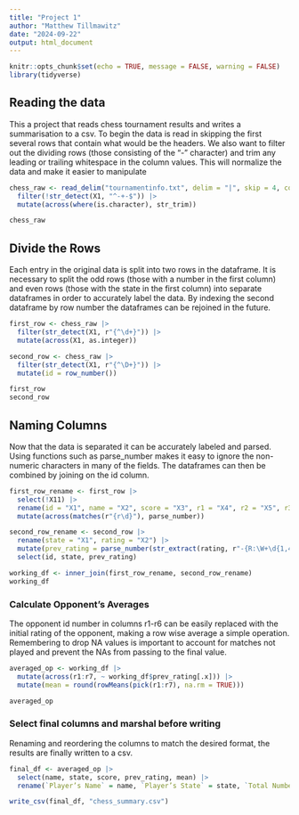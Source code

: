 ```yaml
---
title: "Project 1"
author: "Matthew Tillmawitz"
date: "2024-09-22"
output: html_document
---
```


```r
knitr::opts_chunk$set(echo = TRUE, message = FALSE, warning = FALSE)
library(tidyverse)
```

## Reading the data

This a project that reads chess tournament results and writes a summarisation to a csv. To begin the data is read in skipping the first several rows that contain what would be the headers. We also want to filter out the dividing rows (those consisting of the "-" character) and trim any leading or trailing whitespace in the column values. This will normalize the data and make it easier to manipulate
```r
chess_raw <- read_delim("tournamentinfo.txt", delim = "|", skip = 4, col_names = FALSE) |>
  filter(!str_detect(X1, "^-+-$")) |>
  mutate(across(where(is.character), str_trim))

chess_raw
```

## Divide the Rows

Each entry in the original data is split into two rows in the dataframe. It is necessary to split the odd rows (those with a number in the first column) and even rows (those with the state in the first column) into separate dataframes in order to accurately label the data. By indexing the second dataframe by row number the dataframes can be rejoined in the future.

```r
first_row <- chess_raw |>
  filter(str_detect(X1, r"{^\d+}")) |>
  mutate(across(X1, as.integer))

second_row <- chess_raw |>
  filter(str_detect(X1, r"{^\D+}")) |>
  mutate(id = row_number())

first_row
second_row
```

## Naming Columns

Now that the data is separated it can be accurately labeled and parsed. Using functions such as parse_number makes it easy to ignore the non-numeric characters in many of the fields. The dataframes can then be combined by joining on the id column.

```r
first_row_rename <- first_row |>
  select(!X11) |>
  rename(id = "X1", name = "X2", score = "X3", r1 = "X4", r2 = "X5", r3 = "X6", r4 = "X7", r5 = "X8", r6 = "X9", r7 = "X10") |>
  mutate(across(matches(r"{r\d}"), parse_number))

second_row_rename <- second_row |> 
  rename(state = "X1", rating = "X2") |>
  mutate(prev_rating = parse_number(str_extract(rating, r"-{R:\W+\d{1,4}}-"))) |>
  select(id, state, prev_rating)

working_df <- inner_join(first_row_rename, second_row_rename)
working_df
```

### Calculate Opponent's Averages

The opponent id number in columns r1-r6 can be easily replaced with the initial rating of the opponent, making a row wise average a simple operation. Remembering to drop NA values is important to account for matches not played and prevent the NAs from passing to the final value.

```r
averaged_op <- working_df |>
  mutate(across(r1:r7, ~ working_df$prev_rating[.x])) |>
  mutate(mean = round(rowMeans(pick(r1:r7), na.rm = TRUE)))

averaged_op
```

### Select final columns and marshal before writing

Renaming and reordering the columns to match the desired format, the results are finally written to a csv.

```r
final_df <- averaged_op |>
  select(name, state, score, prev_rating, mean) |>
  rename(`Player’s Name` = name, `Player’s State` = state, `Total Number of Points` = score, `Player’s Pre-Rating` = prev_rating, `Average Pre Chess Rating of Opponents` = mean)

write_csv(final_df, "chess_summary.csv")
```


